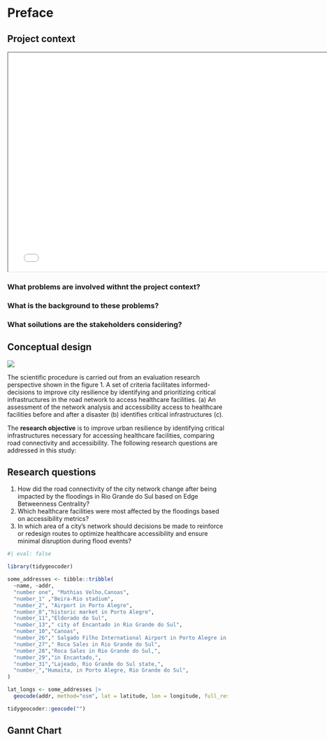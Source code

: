 # Preface {.unnumbered}

## Project context

```{=html}

<iframe width="760" height="500" src="/media/hot_intro.html" title = "Sum Edge Betweenness in the Urban Settlement located in Porto Alegre "></iframe>
```

### What problems are involved withnt the project context?

### What is the background to these problems?

### What soilutions are the stakeholders considering?

## Conceptual design

![](/media/framework_heigit.png)

The scientific procedure is carried out from an evaluation research perspective shown in the figure 1. A set of criteria facilitates informed-decisions to improve city resilience by identifying and prioritizing critical infrastructures in the road network to access healthcare facilities. (a) An assessment of the network analysis and accessibility access to healthcare facilities before and after a disaster (b) identifies critical infrastructures (c).

The **research objective** is to improve urban resilience by identifying critical infrastructures necessary for accessing healthcare facilities, comparing road connectivity and accessibility. The following research questions are addressed in this study:

## Research questions

1. How did the road connectivity of the city network change after being impacted by the floodings in Rio Grande do Sul based on Edge Betweenness Centrality?
2. Which healthcare facilities were most affected by the floodings based on
accessibility metrics?
3. In which area of a city’s network should decisions be made to reinforce or redesign routes to optimize healthcare accessibility and ensure minimal disruption during flood events?

```r
#| eval: false

library(tidygeocoder)

some_addresses <- tibble::tribble(
  ~name, ~addr,
  "number one", "Mathias Velho,Canoas",
  "number_1" ,"Beira-Rio stadium",
  "number_2", "Airport in Porto Alegre",
  "number_8","historic market in Porto Alegre",
  "number_11","Eldorado do Sul",
  "number_13"," city of Encantado in Rio Grande do Sul",
  "number_10","Canoas",
  "number_26"," Salgado Filho International Airport in Porto Alegre in Rio Grande do Sul",
  "number_27"," Roca Sales in Rio Grande do Sul",
  "number_28","Roca Sales in Rio Grande do Sul,",
  "number_29","in Encantado,",
  "number_31","Lajeado, Rio Grande do Sul state,",
  "number_","Humaita, in Porto Alegre, Rio Grande do Sul",
)

lat_longs <- some_addresses |>
  geocode(addr, method="osm", lat = latitude, lon = longitude, full_results = TRUE)

tidygeocoder::geocode("")
```

## Gannt Chart

